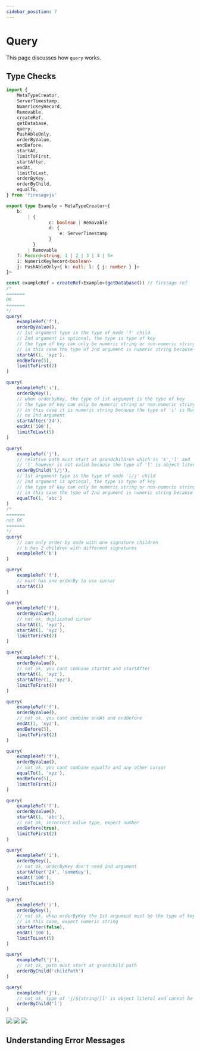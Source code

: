 ```yaml
---
sidebar_position: 7
---
```


# Query

This page discusses how `query` works.


## Type Checks

```ts
import {
	MetaTypeCreator,
	ServerTimestamp,
	NumericKeyRecord,
	Removable,
	createRef,
	getDatabase,
	query,
	PushAbleOnly,
	orderByValue,
	endBefore,
	startAt,
	limitToFirst,
	startAfter,
	endAt,
	limitToLast,
	orderByKey,
	orderByChild,
	equalTo,
} from 'firesagejs'

export type Example = MetaTypeCreator<{
	b:
		| {
				c: boolean | Removable
				d: {
					e: ServerTimestamp
				}
		  }
		| Removable
	f: Record<string, 1 | 2 | 3 | 4 | 5>
	i: NumericKeyRecord<boolean>
	j: PushAbleOnly<{ k: null; l: { j: number } }>
}>

const exampleRef = createRef<Example>(getDatabase()) // firesage ref
/*
=======
OK
=======
*/
query(
	exampleRef('f'),
	orderByValue(),
	// 1st argument type is the type of node 'f' child
	// 2nd argument is optional, the type is type of key
	// the type of key can only be numeric string or non-numeric string
	// in this case the type of 2nd argument is numeric string because the type of 'f' is Record<string, 1 | 2 | 3 | 4 | 5>
	startAt(1, 'xyz'),
	endBefore(5),
	limitToFirst(2)
)

query(
	exampleRef('i'),
	orderByKey(),
	// when orderbyKey, the type of 1st argument is the type of key
	// the type of key can only be numeric string or non-numeric string
	// in this case it is numeric string because the type of 'i' is NumericKeyRecord<boolean>
	// no 2nd argument
	startAfter('24'),
	endAt('100'),
	limitToLast(5)
)

query(
	exampleRef('j'),
	// relative path must start at grandchildren which is 'k','l' and 'l/j'
	// 'l' however is not valid because the type of 'l' is object literal and cannot be ordered
	orderByChild('l/j'),
	// 1st argument type is the type of node 'l/j' child
	// 2nd argument is optional, the type is type of key
	// the type of key can only be numeric string or non-numeric string
	// in this case the type of 2nd argument is numeric string because the type of 'f' is Record<string, 1 | 2 | 3 | 4 | 5>
	equalTo(1, 'abc')
)
/*
=======
not OK
=======
*/
query(
	// can only order by node with one signature children
	// b has 2 children with different signatures
	exampleRef('b')
)

query(
	exampleRef('f'),
	// must has one orderBy to use cursor
	startAt(1)
)

query(
	exampleRef('f'),
	orderByValue(),
	// not ok, duplicated cursor
	startAt(1, 'xyz'),
	startAt(1, 'xyz'),
	limitToFirst(2)
)

query(
	exampleRef('f'),
	orderByValue(),
	// not ok, you cant combine startAt and startAfter
	startAt(1, 'xyz'),
	startAfter(1, 'xyz'),
	limitToFirst(2)
)

query(
	exampleRef('f'),
	orderByValue(),
	// not ok, you cant combine endAt and endBefore
	endAt(1, 'xyz'),
	endBefore(5),
	limitToFirst(2)
)

query(
	exampleRef('f'),
	orderByValue(),
	// not ok, you cant combine equalTo and any other cursor
	equalTo(1, 'xyz'),
	endBefore(5),
	limitToFirst(2)
)

query(
	exampleRef('f'),
	orderByValue(),
	startAt(1, 'abc'),
	// not ok, incorrect value type, expect number
	endBefore(true),
	limitToFirst(2)
)

query(
	exampleRef('i'),
	orderByKey(),
	// not ok, orderByKey don't need 2nd argument
	startAfter('24', 'someKey'),
	endAt('100'),
	limitToLast(5)
)

query(
	exampleRef('i'),
	orderByKey(),
	// not ok, when orderByKey the 1st argument must be the type of key
	// in this case, expect numeric string
	startAfter(false),
	endAt('100'),
	limitToLast(5)
)

query(
	exampleRef('j'),
	// not ok, path must start at grandchild path
	orderByChild('childPath')
)

query(
	exampleRef('j'),
	// not ok, type of 'j/${string/}l' is object literal and cannot be ordered
	orderByChild('l')
)
```

<Image src="/firesage/query1.png" text="image 1" />
<Image src="/firesage/query2.png" text="image 2" />
<Image src="/firesage/query3.png" text="image 3" />

## Understanding Error Messages
